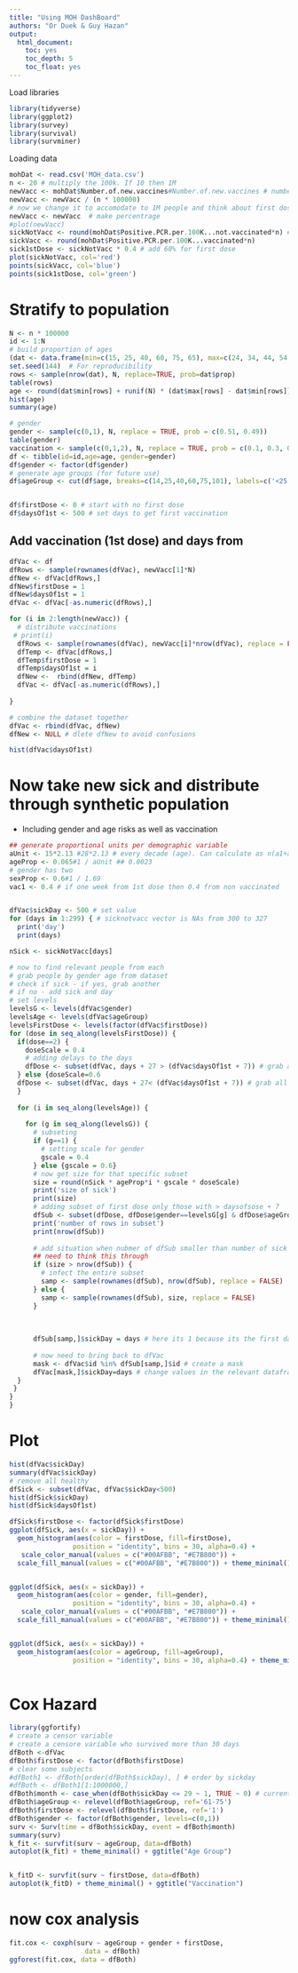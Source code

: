 ```yaml
---
title: "Using MOH DashBoard"
authors: "Or Duek & Guy Hazan"
output:
  html_document:
    toc: yes
    toc_depth: 5
    toc_float: yes
---
```



Load libraries
```r
library(tidyverse)
library(ggplot2)
library(survey)
library(survival)
library(survminer)

```

Loading data
```r
mohDat <- read.csv('MOH_data.csv')
n <- 20 # multiply the 100k. If 10 then 1M
newVacc <- mohDat$Number.of.new.vaccines#Number.of.new.vaccines # number of new vaccinations
newVacc <- newVacc / (n * 100000)
# now we change it to accomodate to 1M people and think about first dose
newVacc <- newVacc  # make percentrage
#plot(newVacc)
sickNotVacc <- round(mohDat$Positive.PCR.per.100K...not.vaccinated*n) # simulate million
sickVacc <- round(mohDat$Positive.PCR.per.100K...vaccinated*n)
sick1stDose <- sickNotVacc * 0.4 # add 60% for first dose 
plot(sickNotVacc, col='red')
points(sickVacc, col='blue')
points(sick1stDose, col='green')
```
# Stratify to population

```r
N <- n * 100000 
id <- 1:N
# build proportion of ages
(dat <- data.frame(min=c(15, 25, 40, 60, 75, 65), max=c(24, 34, 44, 54, 64, 100), prop=c(0.15, 0.134, 0.12, 0.1, 0.085,0.01)))
set.seed(144)  # For reproducibility
rows <- sample(nrow(dat), N, replace=TRUE, prob=dat$prop)
table(rows)
age <- round(dat$min[rows] + runif(N) * (dat$max[rows] - dat$min[rows]))
hist(age)
summary(age)

# gender
gender <- sample(c(0,1), N, replace = TRUE, prob = c(0.51, 0.49))
table(gender)
vaccination <- sample(c(0,1,2), N, replace = TRUE, prob = c(0.1, 0.3, 0.6))
df <- tibble(id=id,age=age, gender=gender)
df$gender <- factor(df$gender)
# generate age groups (for future use)
df$ageGroup <- cut(df$age, breaks=c(14,25,40,60,75,101), labels=c('<25','25-40','41-60','61-75','>75'))


df$firstDose <- 0 # start with no first dose
df$daysOf1st <- 500 # set days to get first vaccination
```

## Add vaccination (1st dose) and days from 

```r
dfVac <- df
dfRows <- sample(rownames(dfVac), newVacc[1]*N)
dfNew <- dfVac[dfRows,]
dfNew$firstDose = 1
dfNew$daysOf1st = 1
dfVac <- dfVac[-as.numeric(dfRows),]

for (i in 2:length(newVacc)) {
  # distribute vaccinations
 # print(i)
  dfRows <- sample(rownames(dfVac), newVacc[i]*nrow(dfVac), replace = FALSE)
  dfTemp <- dfVac[dfRows,]
  dfTemp$firstDose = 1
  dfTemp$daysOf1st = i
  dfNew <-  rbind(dfNew, dfTemp)
  dfVac <- dfVac[-as.numeric(dfRows),]
 
}

# combine the dataset together
dfVac <- rbind(dfVac, dfNew)
dfNew <- NULL # dlete dfNew to avoid confusions
```

```r
hist(dfVac$daysOf1st)
```


# Now take new sick and distribute through synthetic population
- Including gender and age risks as well as vaccination

```r
## generate proportional units per demographic variable
aUnit <- 15*2.13 #28*2.13 # every decade (age). Can calculate as n(a1+a2)/2
ageProp <- 0.065#1 / aUnit ## 0.0023
# gender has two
sexProp <- 0.6#1 / 1.69
vac1 <- 0.4 # if one week from 1st dose then 0.4 from non vaccinated


dfVac$sickDay <- 500 # set value
for (days in 1:299) { # sicknotvacc vector is NAs from 300 to 327
  print('day')
  print(days)

nSick <- sickNotVacc[days]

# now to find relevant people from each
# grab people by gender age from dataset
# check if sick - if yes, grab another
# if no - add sick and day
# set levels
levelsG <- levels(dfVac$gender)
levelsAge <- levels(dfVac$ageGroup)
levelsFirstDose <- levels(factor(dfVac$firstDose)) 
for (dose in seq_along(levelsFirstDose)) {
  if(dose==2) {
    doseScale = 0.4
    # adding delays to the days
    dfDose <- subset(dfVac, days + 27 > (dfVac$daysOf1st + 7)) # grab all the ones with more than 7 days 1st dose
  } else {doseScale=0.6
  dfDose <- subset(dfVac, days + 27< (dfVac$daysOf1st + 7)) # grab all the ones with less than 7 days 1st dose or non vaccinated
  }
  
  for (i in seq_along(levelsAge)) {
    
    for (g in seq_along(levelsG)) {
      # subseting
      if (g==1) {
        # setting scale for gender
        gscale = 0.4
      } else {gscale = 0.6}
      # now get size for that specific subset
      size = round(nSick * ageProp*i * gscale * doseScale)
      print('size of sick')
      print(size)
      # adding subset of first dose only those with > daysofsose + 7
      dfSub <- subset(dfDose, dfDose$gender==levelsG[g] & dfDose$ageGroup==levelsAge[i] & dfDose$sickDay==500)
      print('number of rows in subset')
      print(nrow(dfSub))
      
      # add situation when nubmer of dfSub smaller than number of sick 
      ## need to think this through
      if (size > nrow(dfSub)) {
        # infect the entire subset
        samp <- sample(rownames(dfSub), nrow(dfSub), replace = FALSE)    
      } else {
        samp <- sample(rownames(dfSub), size, replace = FALSE)  
      }
      
      
      
      dfSub[samp,]$sickDay = days # here its 1 because its the first day
      
      # now need to bring back to dfVac
      mask <- dfVac$id %in% dfSub[samp,]$id # create a mask
      dfVac[mask,]$sickDay=days # change values in the relevant dataframe
  }
 }
}
}
```



# Plot

```r
hist(dfVac$sickDay)
summary(dfVac$sickDay)
# remove all healthy
dfSick <- subset(dfVac, dfVac$sickDay<500)
hist(dfSick$sickDay)
hist(dfSick$daysOf1st)

dfSick$firstDose <- factor(dfSick$firstDose)
ggplot(dfSick, aes(x = sickDay)) +
  geom_histogram(aes(color = firstDose, fill=firstDose),
                position = "identity", bins = 30, alpha=0.4) +
   scale_color_manual(values = c("#00AFBB", "#E7B800")) +
  scale_fill_manual(values = c("#00AFBB", "#E7B800")) + theme_minimal() + ggtitle("1st dose vs. non")


ggplot(dfSick, aes(x = sickDay)) +
  geom_histogram(aes(color = gender, fill=gender),
                position = "identity", bins = 30, alpha=0.4) +
   scale_color_manual(values = c("#00AFBB", "#E7B800")) +
  scale_fill_manual(values = c("#00AFBB", "#E7B800")) + theme_minimal() + ggtitle("Gender")


ggplot(dfSick, aes(x = sickDay)) +
  geom_histogram(aes(color = ageGroup, fill=ageGroup),
                position = "identity", bins = 30, alpha=0.4) + theme_minimal() + ggtitle("Age Group")
  
```


# Cox Hazard

```r
library(ggfortify)
# create a censor variable
# create a censore variable who survived more than 30 days
dfBoth <-dfVac
dfBoth$firstDose <- factor(dfBoth$firstDose)
# clear some subjects
#dfBoth1 <- dfBoth[order(dfBoth$sickDay), ] # order by sickday
#dfBoth <- dfBoth1[1:1000000,]
dfBoth$month <- case_when(dfBoth$sickDay <= 29 ~ 1, TRUE ~ 0) # currently for 100 days survival
dfBoth$ageGroup <- relevel(dfBoth$ageGroup, ref='61-75')
dfBoth$firstDose <- relevel(dfBoth$firstDose, ref='1')
dfBoth$gender <- factor(dfBoth$gender, levels=c(0,1))
surv <- Surv(time = dfBoth$sickDay, event = dfBoth$month)  
summary(surv)
k_fit <- survfit(surv ~ ageGroup, data=dfBoth)
autoplot(k_fit) + theme_minimal() + ggtitle("Age Group")


k_fitD <- survfit(surv ~ firstDose, data=dfBoth)
autoplot(k_fitD) + theme_minimal() + ggtitle("Vaccination")
```


# now cox analysis

```r

fit.cox <- coxph(surv ~ ageGroup + gender + firstDose, 
                   data = dfBoth)
ggforest(fit.cox, data = dfBoth)
```


